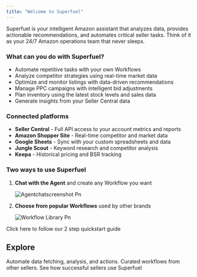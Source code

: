 ```yaml
---
title: "Welcome to Superfuel"
---
```


Superfuel is your intelligent Amazon assistant that analyzes data, provides actionable recommendations, and automates critical seller tasks. Think of it as your 24/7 Amazon operations team that never sleeps.

### What can you do with Superfuel?

- Automate repetitive tasks with your own Workflows
- Analyze competitor strategies using real-time market data
- Optimize and monitor listings with data-driven recommendations
- Manage PPC campaigns with intelligent bid adjustments
- Plan inventory using the latest stock levels and sales data
- Generate insights from your Seller Central data

### Connected platforms

- **Seller Central** - Full API access to your account metrics and reports
- **Amazon Shopper Site** - Real-time competitor and market data
- **Google Sheets** - Sync with your custom spreadsheets and data
- **Jungle Scout** - Keyword research and competitor analysis
- **Keepa** - Historical pricing and BSR tracking

### Two ways to use Superfuel

1. **Chat with the Agent** and create any Workflow you want

   ![Agentchatscreenshot Pn](/images/Agentchatscreenshot.png)
2. **Choose from popular Workflows** used by other brands

   ![Workflow Library Pn](/images/WorkflowLibrary.png)

<Card title="Run Your First Workflow" icon="rocket" iconType="regular" color="#NaNNaNNaN" horizontal href="https://docs.superfuel.io/getting-started/first-workflow">
  Click here to follow our 2 step quickstart guide
</Card>

## Explore

<Columns cols={3}>
  <Card title="Workflows" icon="chart-network" href="https://docs.superfuel.io/concepts/workflows">
    Automate data fetching, analysis, and actions.
  </Card>
  <Card title="Workflow Library" icon="book" href="https://docs.superfuel.io/concepts/workflow-library">
    Curated workflows from other sellers.
  </Card>
  <Card title="Best Practices" icon="lightbulb" href="https://docs.superfuel.io/more-resources/success-stories">
    See how successful sellers use Superfuel
  </Card>
</Columns>
